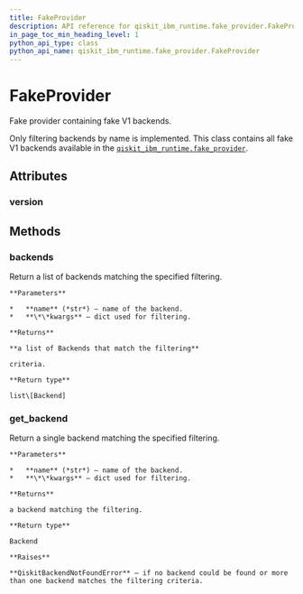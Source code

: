 ```yaml
---
title: FakeProvider
description: API reference for qiskit_ibm_runtime.fake_provider.FakeProvider
in_page_toc_min_heading_level: 1
python_api_type: class
python_api_name: qiskit_ibm_runtime.fake_provider.FakeProvider
---
```


# FakeProvider

<Class id="qiskit_ibm_runtime.fake_provider.FakeProvider" isDedicatedPage={true} github="https://github.com/Qiskit/qiskit-ibm-runtime/tree/stable/0.23/qiskit_ibm_runtime/fake_provider/fake_provider.py#L152-L221" signature="FakeProvider">
  Fake provider containing fake V1 backends.

  Only filtering backends by name is implemented. This class contains all fake V1 backends available in the [`qiskit_ibm_runtime.fake_provider`](fake_provider#module-qiskit_ibm_runtime.fake_provider "qiskit_ibm_runtime.fake_provider").

  ## Attributes

  ### version

  <Attribute id="qiskit_ibm_runtime.fake_provider.FakeProvider.version" name="version" attributeValue="= 1" />

  ## Methods

  ### backends

  <Function id="qiskit_ibm_runtime.fake_provider.FakeProvider.backends" name="backends" github="https://github.com/Qiskit/qiskit-ibm-runtime/tree/stable/0.23/qiskit_ibm_runtime/fake_provider/fake_provider.py#L170-L171" signature="backends(name=None, **kwargs)">
    Return a list of backends matching the specified filtering.

    **Parameters**

    *   **name** (*str*) – name of the backend.
    *   **\*\*kwargs** – dict used for filtering.

    **Returns**

    **a list of Backends that match the filtering**

    criteria.

    **Return type**

    list\[Backend]
  </Function>

  ### get\_backend

  <Function id="qiskit_ibm_runtime.fake_provider.FakeProvider.get_backend" name="get_backend" github="https://github.com/Qiskit/qiskit-ibm-runtime/tree/stable/0.23/qiskit_ibm_runtime/fake_provider/fake_provider.py#L159-L168" signature="get_backend(name=None, **kwargs)">
    Return a single backend matching the specified filtering.

    **Parameters**

    *   **name** (*str*) – name of the backend.
    *   **\*\*kwargs** – dict used for filtering.

    **Returns**

    a backend matching the filtering.

    **Return type**

    Backend

    **Raises**

    **QiskitBackendNotFoundError** – if no backend could be found or more than one backend matches the filtering criteria.
  </Function>
</Class>

